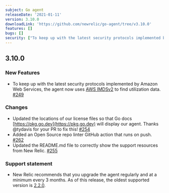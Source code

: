 ```yaml
---
subject: Go agent
releaseDate: '2021-01-11'
version: 3.10.0
downloadLink: 'https://github.com/newrelic/go-agent/tree/v3.10.0'
features: []
bugs: []
security: ["To keep up with the latest security protocols implemented by Amazon Web Services, the agent now uses AWS IMDSv2"]
---
```


## 3.10.0

### New Features

* To keep up with the latest security protocols implemented by Amazon Web Services, the agent now uses [AWS IMDSv2](https://docs.aws.amazon.com/AWSEC2/latest/UserGuide/configuring-instance-metadata-service.html) to find utilization data. [#249](https://github.com/newrelic/go-agent/pull/249)

### Changes

* Updated the locations of our license files so that Go docs [https://pkg.go.dev](https://pkg.go.dev) will display our agent. Thanks @tydavis for your PR to fix this! [#254](https://github.com/newrelic/go-agent/pull/254)
* Added an Open Source repo linter GitHub action that runs on push. [#262](https://github.com/newrelic/go-agent/pull/262)
* Updated the README.md file to correctly show the support resources from New Relic. [#255](https://github.com/newrelic/go-agent/pull/255)

### Support statement

* New Relic recommends that you upgrade the agent regularly and at a minimum every 3 months. As of this release, the oldest supported version is [2.2.0](https://docs.newrelic.com/docs/release-notes/agent-release-notes/go-release-notes/go-agent-22).
